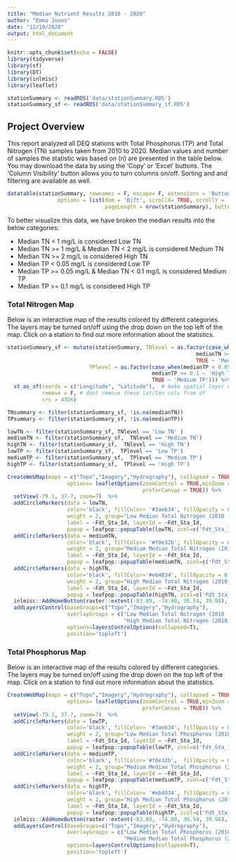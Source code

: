 ```yaml
---
title: "Median Nutrient Results 2010 - 2020"
author: "Emma Jones"
date: "12/10/2020"
output: html_document
---
```


```r
knitr::opts_chunk$set(echo = FALSE)
library(tidyverse)
library(sf)
library(DT)
library(inlmisc)
library(leaflet)

stationSummary <- readRDS('data/stationSummary.RDS')
stationSummary_sf <- readRDS('data/stationSummary_sf.RDS')
```

## Project Overview

This report analyzed all DEQ stations with Total Phosphorus (TP) and Total Nitrogen (TN) samples taken from 2010 to 2020. Median values and number of samples the statistic was based on (n) are presented in the table below. You may download the data by using the 'Copy' or 'Excel' buttons. The 'Column Visibility' button allows you to turn columns on/off. Sorting and and filtering are available as well. 

```r
datatable(stationSummary, rownames = F, escape= F, extensions = 'Buttons',
                options = list(dom = 'Bift', scrollX= TRUE, scrollY = '300px',
                               pageLength = nrow(stationSummary), buttons=list('copy','colvis', 'excel')))
```

To better visualize this data, we have broken the median results into the below categories:

* Median TN < 1 mg/L is considered Low TN
* Median TN >= 1 mg/L & Median TN < 2 mg/L is considered Medium TN
* Median TN >= 2 mg/L is considered High TN
* Median TP < 0.05 mg/L is considered Low TP
* Median TP >= 0.05 mg/L & Median TN < 0.1 mg/L is considered Medium TP
* Median TP >= 0.1 mg/L is considered High TP

### Total Nitrogen Map

Below is an interactive map of the results colored by different categories. The layers may be turned on/off using the drop down on the top left of the map. Click on a station to find out more information about the statistics.

```r
stationSummary_sf <- mutate(stationSummary, TNlevel = as.factor(case_when(medianTN < 1 ~ 'Low TN',
                                                            medianTN >= 2 ~ 'High TN',
                                                            TRUE ~ 'Medium TN')),
                          TPlevel = as.factor(case_when(medianTP < 0.05 ~ 'Low TP',
                                              medianTP >= 0.1 ~ 'High TP',
                                              TRUE ~ 'Medium TP'))) %>%
  st_as_sf(coords = c("Longitude", "Latitude"),  # make spatial layer using these columns
           remove = F, # dont remove these lat/lon cols from df
           crs = 4326) 

TNsummary <- filter(stationSummary_sf, !is.na(medianTN)) 
TPsummary <- filter(stationSummary_sf, !is.na(medianTP))

lowTN <- filter(stationSummary_sf, TNlevel == 'Low TN' )
mediumTN <- filter(stationSummary_sf,  TNlevel == 'Medium TN')
highTN <- filter(stationSummary_sf,  TNlevel == 'High TN')
lowTP <- filter(stationSummary_sf,  TPlevel == 'Low TP')
mediumTP <- filter(stationSummary_sf,  TPlevel == 'Medium TP')
highTP <- filter(stationSummary_sf,  TPlevel == 'High TP')
```

```r
CreateWebMap(maps = c("Topo","Imagery","Hydrography"), collapsed = TRUE, 
                   options= leafletOptions(zoomControl = TRUE,minZoom = 3, maxZoom = 20,
                                           preferCanvas = TRUE)) %>%
  setView(-79.1, 37.7, zoom=7)  %>% 
  addCircleMarkers(data = lowTN,
                   color='black', fillColor= '#3aeb34', fillOpacity = 0.5, stroke=0.1, radius = 4,
                   weight = 2, group="Low Median Total Nitrogen (2010 - 2020)",
                   label = ~Fdt_Sta_Id, layerId = ~Fdt_Sta_Id,
                   popup = leafpop::popupTable(lowTN, zcol=c('Fdt_Sta_Id', 'medianTN', 'nTN'))) %>%
  addCircleMarkers(data = mediumTN,
                   color='black', fillColor= '#f0e32b', fillOpacity = 0.5, stroke=0.1, radius = 4,
                   weight = 2, group="Medium Median Total Nitrogen (2010 - 2020)",
                   label = ~Fdt_Sta_Id, layerId = ~Fdt_Sta_Id,
                   popup = leafpop::popupTable(mediumTN, zcol=c('Fdt_Sta_Id', 'medianTN', 'nTN'))) %>%
  addCircleMarkers(data = highTN,
                   color='black', fillColor='#eb4034', fillOpacity = 0.5, stroke=0.1, radius = 4,
                   weight = 2, group="High Median Total Nitrogen (2010 - 2020)",
                   label = ~Fdt_Sta_Id, layerId = ~Fdt_Sta_Id,
                   popup = leafpop::popupTable(highTN, zcol=c('Fdt_Sta_Id', 'medianTN', 'nTN'))) %>%
  inlmisc::AddHomeButton(raster::extent(-83.89, -74.80, 36.54, 39.98), position = "topleft") %>%
  addLayersControl(baseGroups=c("Topo","Imagery","Hydrography"),
                   overlayGroups = c("Low Median Total Nitrogen (2010 - 2020)", "Medium Median Total Nitrogen (2010 - 2020)",
                                     "High Median Total Nitrogen (2010 - 2020)"),
                   options=layersControlOptions(collapsed=T),
                   position='topleft')
```


### Total Phosphorus Map

Below is an interactive map of the results colored by different categories. The layers may be turned on/off using the drop down on the top left of the map. Click on a station to find out more information about the statistics.

```r
CreateWebMap(maps = c("Topo","Imagery","Hydrography"), collapsed = TRUE, 
                   options= leafletOptions(zoomControl = TRUE,minZoom = 3, maxZoom = 20,
                                           preferCanvas = TRUE)) %>%
  setView(-79.1, 37.7, zoom=7)  %>% 
  addCircleMarkers(data = lowTP,
                   color='black', fillColor= '#3aeb34', fillOpacity = 0.5, stroke=0.1, radius = 4,
                   weight = 2, group="Low Median Total Phosphorus (2010 - 2020)",
                   label = ~Fdt_Sta_Id, layerId = ~Fdt_Sta_Id,
                   popup = leafpop::popupTable(lowTP, zcol=c('Fdt_Sta_Id', 'medianTP', 'nTP'))) %>%
  addCircleMarkers(data = mediumTP,
                   color='black', fillColor='#f0e32b',  fillOpacity = 0.5, stroke=0.1, radius = 4,
                   weight = 2, group="Medium Median Total Phosphorus (2010 - 2020)",
                   label = ~Fdt_Sta_Id, layerId = ~Fdt_Sta_Id,
                   popup = leafpop::popupTable(mediumTP, zcol=c('Fdt_Sta_Id', 'medianTP', 'nTP'))) %>%
  addCircleMarkers(data = highTP,
                   color='black', fillColor= '#eb4034', fillOpacity = 0.5, stroke=0.1, radius = 4,
                   weight = 2, group="High Median Total Phosphorus (2010 - 2020)",
                   label = ~Fdt_Sta_Id, layerId = ~Fdt_Sta_Id,
                   popup = leafpop::popupTable(highTP, zcol=c('Fdt_Sta_Id', 'medianTP', 'nTP'))) %>%
  inlmisc::AddHomeButton(raster::extent(-83.89, -74.80, 36.54, 39.98), position = "topleft") %>%
  addLayersControl(baseGroups=c("Topo","Imagery","Hydrography"),
                   overlayGroups = c("Low Median Total Phosphorus (2010 - 2020)",
                                     "Medium Median Total Phosphorus (2010 - 2020)", "High Median Total Phosphorus (2010 - 2020)"),
                   options=layersControlOptions(collapsed=T),
                   position='topleft')
```



